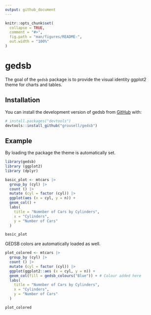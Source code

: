 ```yaml
---
output: github_document
---
```


<!-- README.md is generated from README.Rmd. Please edit that file -->

```r
knitr::opts_chunk$set(
  collapse = TRUE,
  comment = "#>",
  fig.path = "man/figures/README-",
  out.width = "100%"
)
```

# gedsb

<!-- badges: start -->
<!-- badges: end -->

The goal of the `gedsb` package is to provide the visual identity ggplot2 theme for charts and tables. 

## Installation

You can install the development version of gedsb from [GitHub](https://github.com/) with:

``` r
# install.packages("devtools")
devtools::install_github("grousell/gedsb")
```

## Example

By loading the package the theme is automatically set. 

```r
library(gedsb)
library (ggplot2)
library (dplyr)

basic_plot <- mtcars |>
  group_by (cyl) |>
  count () |>
  mutate (cyl = factor (cyl)) |>
  ggplot(aes (x = cyl, y = n)) +
  geom_col() + 
  labs(
    title = "Numnber of Cars by Cylinders",
    x = "Cylinders",
    y = "Number of Cars"
  ) 

basic_plot

```

GEDSB colors are automatically loaded as well. 

```r
plot_colored <- mtcars |>
  group_by (cyl) |>
  count () |>
  mutate (cyl = factor (cyl)) |>
  ggplot(ggplot2::aes (x = cyl, y = n)) +
  geom_col(fill = gedsb_colours("Blue")) + # Colour added here
  labs(
    title = "Numnber of Cars by Cylinders",
    x = "Cylinders",
    y = "Number of Cars"
  ) 

plot_colored

```

